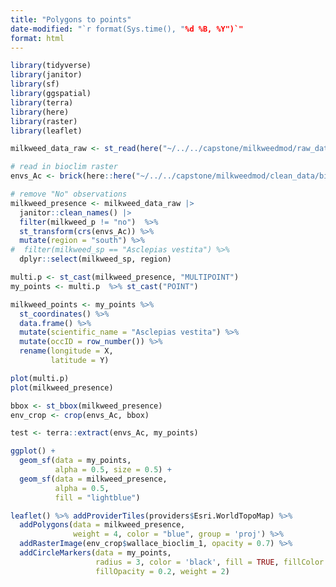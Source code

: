 ```yaml
---
title: "Polygons to points"
date-modified: "`r format(Sys.time(), "%d %B, %Y")`"
format: html
---
```


```r
library(tidyverse)
library(janitor)
library(sf)
library(ggspatial)
library(terra)
library(here)
library(raster)
library(leaflet)
```

```r
milkweed_data_raw <- st_read(here("~/../../capstone/milkweedmod/raw_data/milkweed_polygon_data/"))

# read in bioclim raster
envs_Ac <- brick(here::here("~/../../capstone/milkweedmod/clean_data/bioclim/wallace_bioclim.tif"))

# remove "No" observations
milkweed_presence <- milkweed_data_raw |> 
  janitor::clean_names() |> 
  filter(milkweed_p != "no")  %>%
  st_transform(crs(envs_Ac)) %>%
  mutate(region = "south") %>%
#  filter(milkweed_sp == "Asclepias vestita") %>%
  dplyr::select(milkweed_sp, region)
```


```r
multi.p <- st_cast(milkweed_presence, "MULTIPOINT")
my_points <- multi.p  %>% st_cast("POINT")

milkweed_points <- my_points %>%
  st_coordinates() %>%
  data.frame() %>%
  mutate(scientific_name = "Asclepias vestita") %>%
  mutate(occID = row_number()) %>%
  rename(longitude = X,
         latitude = Y)

plot(multi.p)
plot(milkweed_presence)
```


```r
bbox <- st_bbox(milkweed_presence)
env_crop <- crop(envs_Ac, bbox)

test <- terra::extract(envs_Ac, my_points)

ggplot() +
  geom_sf(data = my_points,
          alpha = 0.5, size = 0.5) +
  geom_sf(data = milkweed_presence,
          alpha = 0.5,
          fill = "lightblue")
```

```r
leaflet() %>% addProviderTiles(providers$Esri.WorldTopoMap) %>%
  addPolygons(data = milkweed_presence,
              weight = 4, color = "blue", group = 'proj') %>%
  addRasterImage(env_crop$wallace_bioclim_1, opacity = 0.7) %>%
  addCircleMarkers(data = my_points,
                   radius = 3, color = 'black', fill = TRUE, fillColor = "black",
                   fillOpacity = 0.2, weight = 2)
```
